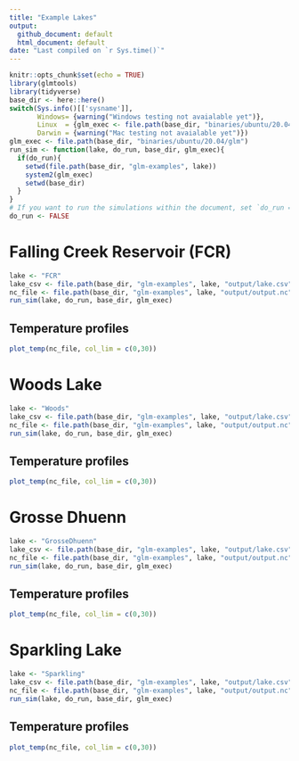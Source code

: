 ```yaml
---
title: "Example Lakes"
output: 
  github_document: default
  html_document: default
date: "Last compiled on `r Sys.time()`"
---
```


```r
knitr::opts_chunk$set(echo = TRUE)
library(glmtools)
library(tidyverse)
base_dir <- here::here()
switch(Sys.info()[['sysname']],
       Windows= {warning("Windows testing not avaialable yet")},
       Linux  = {glm_exec <- file.path(base_dir, "binaries/ubuntu/20.04/glm")},
       Darwin = {warning("Mac testing not avaialable yet")})
glm_exec <- file.path(base_dir, "binaries/ubuntu/20.04/glm")
run_sim <- function(lake, do_run, base_dir, glm_exec){
  if(do_run){
    setwd(file.path(base_dir, "glm-examples", lake))
    system2(glm_exec)
    setwd(base_dir)
  }
}
# If you want to run the simulations within the document, set `do_run = TRUE`.
do_run <- FALSE
```

# Falling Creek Reservoir (FCR)

```r
lake <- "FCR"
lake_csv <- file.path(base_dir, "glm-examples", lake, "output/lake.csv") 
nc_file <- file.path(base_dir, "glm-examples", lake, "output/output.nc")
run_sim(lake, do_run, base_dir, glm_exec)
```

## Temperature profiles

```r
plot_temp(nc_file, col_lim = c(0,30))
```

# Woods Lake

```r
lake <- "Woods"
lake_csv <- file.path(base_dir, "glm-examples", lake, "output/lake.csv") 
nc_file <- file.path(base_dir, "glm-examples", lake, "output/output.nc")
run_sim(lake, do_run, base_dir, glm_exec)
```

## Temperature profiles

```r
plot_temp(nc_file, col_lim = c(0,30))
```

# Grosse Dhuenn

```r
lake <- "GrosseDhuenn"
lake_csv <- file.path(base_dir, "glm-examples", lake, "output/lake.csv") 
nc_file <- file.path(base_dir, "glm-examples", lake, "output/output.nc")
run_sim(lake, do_run, base_dir, glm_exec)
```

## Temperature profiles

```r
plot_temp(nc_file, col_lim = c(0,30))
```

# Sparkling Lake

```r
lake <- "Sparkling"
lake_csv <- file.path(base_dir, "glm-examples", lake, "output/lake.csv") 
nc_file <- file.path(base_dir, "glm-examples", lake, "output/output.nc")
run_sim(lake, do_run, base_dir, glm_exec)
```

## Temperature profiles

```r
plot_temp(nc_file, col_lim = c(0,30))
```
